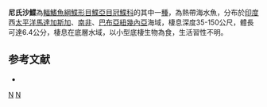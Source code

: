 {{Speciesbox 
| taxon = Samariscus nielseni
| status = NE
| status_system = IUCN3.1
| binomial_authority = [[Quéro|Quéro]], [[Hensley|Hensley]] & [[Maugé|Maugé]], 1989
| synonyms = 
}}

'''尼氏沙鰈'''為[[輻鰭魚綱|輻鰭魚綱]][[鰈形目|鰈形目]][[鰈亞目|鰈亞目]][[冠鰈科|冠鰈科]]的其中一[[種|種]]，為熱帶海水魚，分布於[[印度|印度]]西[[太平洋|太平洋]][[馬達加斯加|馬達加斯加]]、[[南非|南非]]、[[巴布亞紐幾內亞|巴布亞紐幾內亞]]海域，棲息深度35-150公尺，體長可達6.4公分，棲息在底層水域，以小型底棲生物為食，生活習性不明。

==参考文献==
*{{FishBase_species|genus=Samariscus|species=nielseni|year=2014|month=4}}

{{taxonbar}}
[[Category:_1869年描述的鱼类|N]]
[[Category:沙鰈屬|N]]